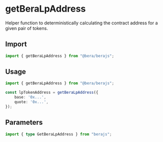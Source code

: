 # getBeraLpAddress

Helper function to deterministically calculating the contract address for a given pair of tokens.

## Import

```ts
import { getBeraLpAddress } from "@bera/berajs";
```

## Usage

```ts [example.ts]
import { getBeraLpAddress } from "@bera/berajs";

const lpTokenAddress = getBeraLpAddress({
    base: '0x...',
    quote: '0x...',
});
```

## Parameters

```ts
import { type GetBeraLpAddress } from "berajs";
```
